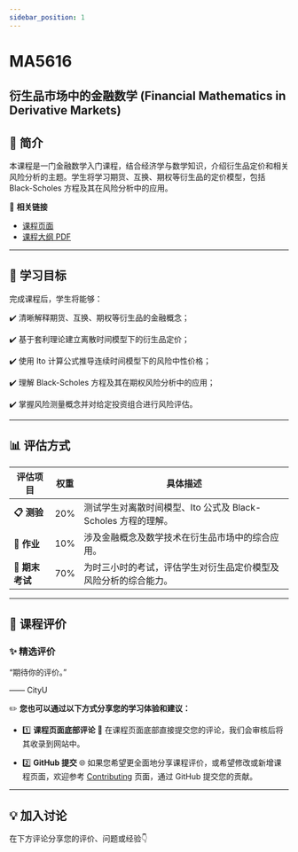 ```yaml
---
sidebar_position: 1
---
```


# MA5616
## 衍生品市场中的金融数学 (Financial Mathematics in Derivative Markets)

## **📘 简介**
本课程是一门金融数学入门课程，结合经济学与数学知识，介绍衍生品定价和相关风险分析的主题。学生将学习期货、互换、期权等衍生品的定价模型，包括 Black-Scholes 方程及其在风险分析中的应用。

🔗 **相关链接**
- [课程页面](https://www.cityu.edu.hk/catalogue/pg/202425/course/MA5616.htm)
- [课程大纲 PDF](https://www.cityu.edu.hk/catalogue/pg/202425/course/MA5616.pdf)

---

## **🎯 学习目标**

完成课程后，学生将能够：

✔️ 清晰解释期货、互换、期权等衍生品的金融概念；

✔️ 基于套利理论建立离散时间模型下的衍生品定价；

✔️ 使用 Ito 计算公式推导连续时间模型下的风险中性价格；

✔️ 理解 Black-Scholes 方程及其在期权风险分析中的应用；

✔️ 掌握风险测量概念并对给定投资组合进行风险评估。

---

## **📊 评估方式**

| **评估项目**            | **权重** | **具体描述**                                                                                       |
|------------------------|---------|---------------------------------------------------------------------------------------------------|
| **📋 测验**             | 20%      | 测试学生对离散时间模型、Ito 公式及 Black-Scholes 方程的理解。                                           |
| **📂 作业**             | 10%      | 涉及金融概念及数学技术在衍生品市场中的综合应用。                                                       |
| **📝 期末考试**         | 70%      | 为时三小时的考试，评估学生对衍生品定价模型及风险分析的综合能力。                                            |

---

## **💬 课程评价**

### ✨ **精选评价**
<div className={commentStyles.commentBox}>
    <p className={commentStyles.commentText}>
        “期待你的评价。”
    </p>
    <p className={commentStyles.commentAuthor}>—— CityU</p>
</div>

✏️ **您也可以通过以下方式分享您的学习体验和建议：**

- 1️⃣ **课程页面底部评论**
💬 在课程页面底部直接提交您的评论，我们会审核后将其收录到网站中。

- 2️⃣ **GitHub 提交**
🌐 如果您希望更全面地分享课程评价，或希望修改或新增课程页面，欢迎参考 [Contributing](https://penjc.github.io/cityU-navigator/contributing) 页面，通过 GitHub 提交您的贡献。

---

## **💡 加入讨论**

在下方评论分享您的评价、问题或经验👇
<Utterances />